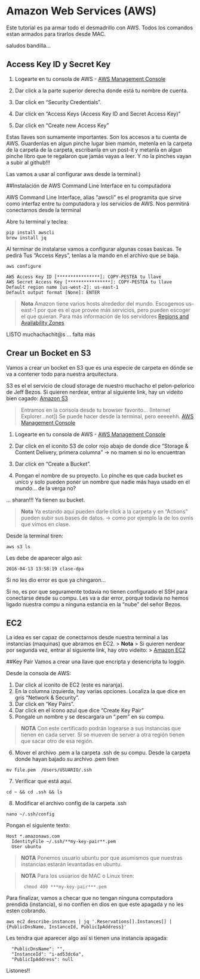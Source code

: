 # Amazon Web Services (AWS)
Este tutorial es pa armar todo el desmadrillo con AWS.
Todos los comandos estan armados para tirarlos desde MAC.

saludos bandilla...

## Access Key ID y Secret Key 

1. Logearte en tu consola de AWS - [AWS Management Console](https://aws.amazon.com/console/)

2. Dar click a la parte superior derecha donde está tu nombre de cuenta.
3. Dar click en "Security Credentials".
4. Dar click en "Access Keys (Access Key ID and Secret Access Key)"
5. Dar click en "Create new Access Key"

Estas llaves son sumamente importantes.  Son los accesos a tu cuenta de AWS.
Guardenlas en algun pinche lugar bien mamón, metenla en la carpeta de la carpeta de la carpeta,
escribanla en un post-it y metanla en algun pinche libro que te regalaron que jamás vayas a leer.
Y no la pinches vayan a subir al github!!!

Las vamos a usar al configurar aws desde la terminal:)

##Instalación de AWS Command Line Interface en tu computadora

AWS Command Line Interface, alias "awscli"  es el programita que sirve como 
interfaz entre tu computadora y los servicios de AWS. Nos permitirá conectarnos desde la terminal


Abre tu terminal y teclea:
```
pip install awscli
brew install jq
```
Al terminar de instalarse vamos a configurar algunas cosas basicas. Te pedirá 
Tus "Access Keys", tenlas a la mando en el archivo que se baja. 

```
aws configure

AWS Access Key ID [****************]: COPY-PESTEA tu llave
AWS Secret Access Key [****************]: COPY-PESTEA tu llave
Default region name [us-west-2]: us-east-1 
Default output format [None]: ENTER
```
> **Nota** 
> Amazon tiene varios hosts alrededor del mundo. Escogemos us-east-1 por que es el que provee más servicios, pero pueden escoger el que quieran.
> Para más información de los servidores [Regions and Availability Zones](http://docs.aws.amazon.com/AWSEC2/latest/UserGuide/using-regions-availability-zones.html#concepts-regions-availability-zones)

LISTO muchachachit@s ... falta más

## Crear un Bocket en S3
Vamos a crear un bocket en S3 que es una especie de carpeta en dónde se va a contener todo para nuestra arquitectura.

S3 es el el servicio de cloud storage de nuestro muchacho el pelon-pelorico de Jeff Bezos.
Si quieren nerdear, entrar al siguiente link, hay un videito bien cagado:
[Amazon S3](https://aws.amazon.com/s3/)

> Entramos en la consola desde tu browser favorito... (Internet Explorer...not]) 
> Se puede hacer desde la terminal, pero eeeeehh.
> [AWS Management Console](https://aws.amazon.com/console/)

1. Logearte en tu consola de AWS - [AWS Management Console](https://aws.amazon.com/console/)

2. Dar click en el iconito S3 de color rojo abajo de donde dice "Storage & Content Delivery, primera columna" -> no mamen si no lo encuentran
3. Dar click en "Create a Bucket".
4. Pongan el nombre de su proyecto. 
  Lo pinche es que cada bucket es unico y solo pueden poner un nombre que nadie más haya usado en el mundo... de la verga no?

... sharan!!!
Ya tienen su bucket. 

> **Nota**
> Ya estando aquí pueden darle click a la carpeta y en "Actions" pueden subir sus bases de datos. 
> -> como por ejemplo la de los ovnis que vimos en clase.



Desde la terminal tiren:
```
aws s3 ls
```
Les debe de aparecer algo asi:

```
2016-04-13 13:58:19 clase-dpa
```

Si no les dio error es que ya chingaron... 

Si no, es por que seguramente todavia no tienen configurado el SSH para conectarse desde su compu.
Les va a dar error, porque todavía no hemos ligado nuestra compu a ninguna estancia en la "nube" del señor Bezos.

## EC2
La idea es ser capaz de conectarnos desde nuestra terminal a las instancias (maquinas) que abramos en EC2.
> **Nota**
> Si quieren nerdear por segunda vez, entrar al siguiente link, hay otro videito:
> [Amazon EC2](https://aws.amazon.com/ec2/)



##Key Pair
Vamos a crear una llave que encripta y desencripta tu loggin. 


Desde la consola de AWS: 

1. Dar click al iconito de EC2 (este es naranja).
2. En la columna izquierda, hay varias opciones. Localiza la que dice en gris "Network & Security".
3. Dar click en "Key Pairs".
4. Dar click en el ícono azul que dice "Create Key Pair"
5. Pongale un nombre y se descargara un ".pem" en su compu.

> **NOTA** Con este certificado podrán logearse a sus instancias que tienen en cada server. 
> Si se mueven de server a otra región tienen que sacar otro de esa región.

6. Mover el archivo .pem a la carpeta .ssh de su compu.
    Desde la carpeta donde hayan bajado su archivo .pem tiren 
```
mv file.pem  /Users/USUARIO/.ssh
```


7. Verificar que está aquí.
```
cd ~ && cd .ssh && ls
```

8. Modificar el archivo config de la carpeta .ssh
```
nano ~/.ssh/config
```

Pongan el siguiente texto:
```
Host *.amazonaws.com
  IdentityFile ~/.ssh/**my-key-pair**.pem
  User ubuntu
```
> **NOTA**
> Ponemos usuario ubuntu por que asumismos que nuestras instancias estarán levantadas en ubuntu.


> **NOTA**
> Para los usuarios de MAC o Linux tiren:
> ```
>  chmod 400 ***my-key-pair***.pem
>  ```

Para finalizar, vamos a checar que no tengan ninguna computadora prendida (instancia), si no confien en dios en que este apagada y no les esten cobrando. 
```
aws ec2 describe-instances | jq '.Reservations[].Instances[] |  {PublicDnsName, InstanceId, PublicIpAddress}'
```

Les tendra que aparecer algo así si tienen una instancia apagada:
```
  "PublicDnsName": "",
  "InstanceId": "i-ad53dc6a",
  "PublicIpAddress": null
```


Listones!!



